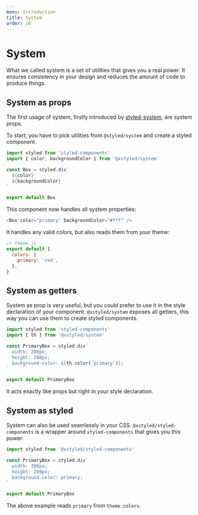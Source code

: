 ```yaml
---
menu: Introduction
title: System
order: 10
---
```


# System

What we called system is a set of utilities that gives you a real power. It ensures consistency in your design and reduces the amount of code to produce things.

## System as props

The first usage of system, firstly introduced by [styled-system](https://styled-system.com), are system props.

To start, you have to pick utilities from `@styled/system` and create a styled component.

```js
import styled from 'styled-components'
import { color, backgroundColor } from '@xstyled/system'

const Box = styled.div`
  ${color}
  ${backgroundColor}
`

export default Box
```

This component now handles all system properties:

```js
<Box color="primary" backgroundColor="#fff" />
```

It handles any valid colors, but also reads them from your theme:

```js
// theme.js
export default {
  colors: {
    primary: 'red',
  },
}
```

## System as getters

System as prop is very useful, but you could prefer to use it in the style declaration of your component. `@xstyled/system` exposes all getters, this way you can use them to create styled components.

```js
import styled from 'styled-components'
import { th } from '@xstyled/system'

const PrimaryBox = styled.div`
  width: 200px;
  height: 200px;
  background-color: ${th.color('primary')};
`

export default PrimaryBox
```

It acts exactly like props but right in your style declaration.

## System as styled

System can also be used seamlessly in your CSS. `@xstyled/styled-components` is a wrapper around `styled-components` that gives you this power:

```js
import styled from '@xstyled/styled-components'

const PrimaryBox = styled.div`
  width: 200px;
  height: 200px;
  background-color: primary;
`

export default PrimaryBox
```

The above example reads `primary` from `theme.colors`.
